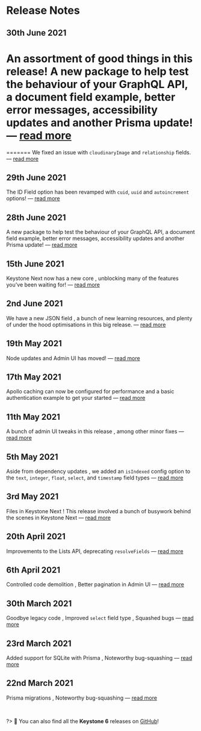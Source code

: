 
# Release Notes

## 30th June 2021

<Status look="latestRelease" />

An assortment of good things in this release! <Emoji symbol="🍱" alt="Bento box" /> A new package to help test the behaviour of your GraphQL API, a document field example, better error messages, accessibility updates and another Prisma update! — [read more](/releases/2021-06-28)
=======
=======
We fixed an issue with `cloudinaryImage` and `relationship` fields. <Emoji symbol="🔥" alt="Fire" /> — [read more](/releases/2021-06-30)

## 29th June 2021

The ID Field option has been revamped with `cuid`, `uuid` and `autoincrement` options! <Emoji symbol="🤹" alt="Juggler" /> — [read more](/releases/2021-06-29)

## 28th June 2021

A new package to help test the behaviour of your GraphQL API, a document field example, better error messages, accessibility updates and another Prisma update! <Emoji symbol="🍱" alt="Bento box" /> — [read more](/releases/2021-06-28)

## 15th June 2021

Keystone Next now has a new core <Emoji symbol="🤖" alt="Robot" />, unblocking many of the features you’ve been waiting for! — [read more](/releases/2021-06-15)

## 2nd June 2021

We have a new JSON field <Emoji symbol="✨" alt="Sparkle"/>, a bunch of new learning resources, and plenty of under the hood optimisations in this big release. <Emoji symbol="💪" alt="Strong"/> — [read more](/releases/2021-06-02)

## 19th May 2021

Node updates and Admin UI has moved! <Emoji symbol="🚚" alt="Truck"/> — [read more](/releases/2021-05-19)

## 17th May 2021

Apollo caching can now be configured for performance <Emoji symbol="🔥" alt="fire"/> and a basic authentication example to get your started <Emoji symbol="🔒" alt="Lock"/> — [read more](/releases/2021-05-17)

## 11th May 2021

A bunch of admin UI tweaks in this release <Emoji symbol="🖥️" alt="Monitor" />, among other minor fixes — [read more](/releases/2021-05-11)

## 5th May 2021

Aside from dependency updates <Emoji symbol="😴" alt="Sleepy"/>, we added an `isIndexed` config option to the `text`, `integer`, `float`, `select`, and `timestamp` field types — [read more](/releases/2021-05-05)

## 3rd May 2021

Files in Keystone Next <Emoji symbol="📁" alt="Folder"/>! This release involved a bunch of busywork behind the scenes in Keystone Next <Emoji symbol="🔧" alt="Tool"/> — [read more](/releases/2021-05-03)

## 20th April 2021

Improvements to the Lists API, deprecating `resolveFields` <Emoji symbol="🔧" alt="Tool"/> — [read more](/releases/2021-04-20)

## 6th April 2021

Controlled code demolition <Emoji symbol="🏗️" alt="Construction"/> <Emoji symbol="👷‍♀️" alt="Worker"/>, Better pagination in Admin UI <Emoji symbol="⏭️" alt="Skip" /> — [read more](/releases/2021-04-06)

## 30th March 2021

Goodbye legacy code <Emoji symbol="👋" alt="Wave"/> <Emoji symbol="🌇" alt="Picture"/>, Improved `select` field type <Emoji symbol="🔽" alt="Dropdown"/>, Squashed bugs <Emoji symbol="🐛" alt="Bug"/> — [read more](/releases/2021-03-30)

## 23rd March 2021

Added support for SQLite with Prisma <Emoji symbol="🎉" alt="Celebration"/>, Noteworthy bug-squashing <Emoji symbol="🐛" alt="Bug"/> — [read more](/releases/2021-03-23)

## 22nd March 2021

Prisma migrations <Emoji symbol="🚚" alt="Truck"/>, Noteworthy bug-squashing <Emoji symbol="🐛" alt="Bug"/> — [read more](/releases/2021-03-22)

<br/>

?> 🔎 You can also find all the **Keystone 6** releases on [GitHub](https://github.com/keystonejs/keystone/releases)!

